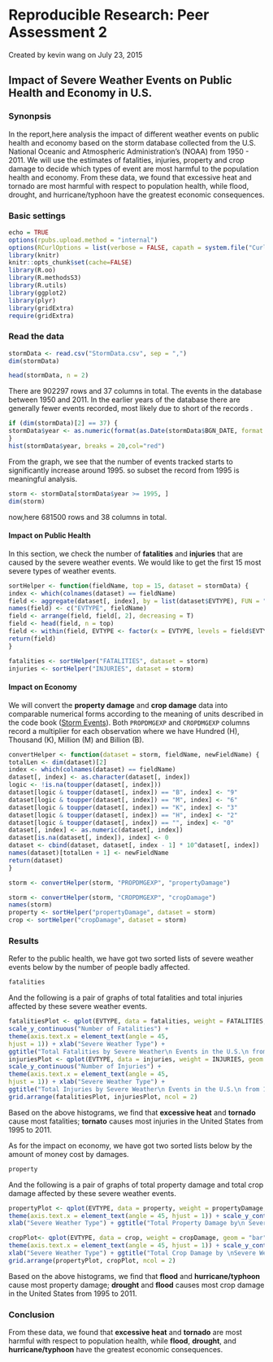 Reproducible Research: Peer Assessment 2
==========================================
  Created by kevin wang on July 23, 2015
  
  

## Impact of Severe Weather Events on Public Health and Economy in U.S.

### Synonpsis  
In the report,here analysis the impact of different weather events on public health and economy based on the storm database collected from the U.S. National Oceanic and Atmospheric Administration's (NOAA) from 1950 - 2011. We will use the estimates of fatalities, injuries, property and crop damage to decide which types of event are most harmful to the population health and economy. From these data, we found that excessive heat and tornado are most harmful with respect to population health, while flood, drought, and hurricane/typhoon have the greatest economic consequences.

### Basic settings  

```r
echo = TRUE  
options(rpubs.upload.method = "internal")
options(RCurlOptions = list(verbose = FALSE, capath = system.file("CurlSSL", "cacert.pem", package = "RCurl"), ssl.verifypeer = FALSE))
library(knitr)
knitr::opts_chunk$set(cache=FALSE)
library(R.oo)
library(R.methodsS3)
library(R.utils)
library(ggplot2)
library(plyr)
library(gridExtra)
require(gridExtra)
```

### Read the data
```r
stormData <- read.csv("StormData.csv", sep = ",")
dim(stormData)
```


```r
head(stormData, n = 2)
```


There are 902297 rows and 37 columns in total.
The events in the database between 1950 and 2011. In the earlier years of the database there are generally fewer events recorded, most likely due to short of the records .


```r
if (dim(stormData)[2] == 37) {
stormData$year <- as.numeric(format(as.Date(stormData$BGN_DATE, format = "%m/%d/%Y %H:%M:%S"), "%Y"))
}
hist(stormData$year, breaks = 20,col="red")
```


From the graph, we see that the number of events tracked starts to significantly increase around 1995. so subset the record from 1995 is meaningful analysis.

```r
storm <- stormData[stormData$year >= 1995, ]
dim(storm)
```

now,here 681500 rows and 38 columns in total.

#### Impact on Public Health
In this section, we check the number of **fatalities** and **injuries** that are caused by the severe weather events. We would like to get the first 15 most severe types of weather events.

```r
sortHelper <- function(fieldName, top = 15, dataset = stormData) {
index <- which(colnames(dataset) == fieldName)
field <- aggregate(dataset[, index], by = list(dataset$EVTYPE), FUN = "sum")
names(field) <- c("EVTYPE", fieldName)
field <- arrange(field, field[, 2], decreasing = T)
field <- head(field, n = top)
field <- within(field, EVTYPE <- factor(x = EVTYPE, levels = field$EVTYPE))
return(field)
}

fatalities <- sortHelper("FATALITIES", dataset = storm)
injuries <- sortHelper("INJURIES", dataset = storm)
```

#### Impact on Economy
We will convert the **property damage** and **crop damage** data into comparable numerical forms according to the meaning of units described in the code book ([Storm Events](http://ire.org/nicar/database-library/databases/storm-events/)). Both `PROPDMGEXP` and `CROPDMGEXP` columns record a multiplier for each observation where we have Hundred (H), Thousand (K), Million (M) and Billion (B).


```r
convertHelper <- function(dataset = storm, fieldName, newFieldName) {
totalLen <- dim(dataset)[2]
index <- which(colnames(dataset) == fieldName)
dataset[, index] <- as.character(dataset[, index])
logic <- !is.na(toupper(dataset[, index]))
dataset[logic & toupper(dataset[, index]) == "B", index] <- "9"
dataset[logic & toupper(dataset[, index]) == "M", index] <- "6"
dataset[logic & toupper(dataset[, index]) == "K", index] <- "3"
dataset[logic & toupper(dataset[, index]) == "H", index] <- "2"
dataset[logic & toupper(dataset[, index]) == "", index] <- "0"
dataset[, index] <- as.numeric(dataset[, index])
dataset[is.na(dataset[, index]), index] <- 0
dataset <- cbind(dataset, dataset[, index - 1] * 10^dataset[, index])
names(dataset)[totalLen + 1] <- newFieldName
return(dataset)
}

storm <- convertHelper(storm, "PROPDMGEXP", "propertyDamage")
```



```r
storm <- convertHelper(storm, "CROPDMGEXP", "cropDamage")
names(storm)
property <- sortHelper("propertyDamage", dataset = storm)
crop <- sortHelper("cropDamage", dataset = storm)
```

### Results
Refer to the public health, we have got two sorted lists of severe weather events below by the number of people badly affected.

```r
fatalities
```

And the following is a pair of graphs of total fatalities and total injuries affected by these severe weather events. 

```r
fatalitiesPlot <- qplot(EVTYPE, data = fatalities, weight = FATALITIES, geom = "bar", binwidth = 1) + 
scale_y_continuous("Number of Fatalities") + 
theme(axis.text.x = element_text(angle = 45, 
hjust = 1)) + xlab("Severe Weather Type") + 
ggtitle("Total Fatalities by Severe Weather\n Events in the U.S.\n from 1995 - 2011")
injuriesPlot <- qplot(EVTYPE, data = injuries, weight = INJURIES, geom = "bar", binwidth = 1) + 
scale_y_continuous("Number of Injuries") + 
theme(axis.text.x = element_text(angle = 45, 
hjust = 1)) + xlab("Severe Weather Type") + 
ggtitle("Total Injuries by Severe Weather\n Events in the U.S.\n from 1995 - 2011")
grid.arrange(fatalitiesPlot, injuriesPlot, ncol = 2)
```

Based on the above histograms, we find that **excessive heat** and **tornado** cause most fatalities; **tornato** causes most injuries in the United States from 1995 to 2011.

As for the impact on economy, we have got two sorted lists below by the amount of money cost by damages.  


```r
property
```


And the following is a pair of graphs of total property damage and total crop damage affected by these severe weather events. 

```r
propertyPlot <- qplot(EVTYPE, data = property, weight = propertyDamage, geom = "bar", binwidth = 1) + 
theme(axis.text.x = element_text(angle = 45, hjust = 1)) + scale_y_continuous("Property Damage in US dollars")+ 
xlab("Severe Weather Type") + ggtitle("Total Property Damage by\n Severe Weather Events in\n the U.S. from 1995 - 2011")

cropPlot<- qplot(EVTYPE, data = crop, weight = cropDamage, geom = "bar", binwidth = 1) + 
theme(axis.text.x = element_text(angle = 45, hjust = 1)) + scale_y_continuous("Crop Damage in US dollars") + 
xlab("Severe Weather Type") + ggtitle("Total Crop Damage by \nSevere Weather Events in\n the U.S. from 1995 - 2011")
grid.arrange(propertyPlot, cropPlot, ncol = 2)
```


Based on the above histograms, we find that **flood** and **hurricane/typhoon** cause most property damage; **drought** and **flood** causes most crop damage in the United States from 1995 to 2011.

### Conclusion  
From these data, we found that **excessive heat** and **tornado** are most harmful with respect to population health, while **flood**, **drought**, and **hurricane/typhoon** have the greatest economic consequences.
